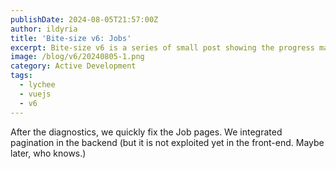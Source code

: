 ```yaml
---
publishDate: 2024-08-05T21:57:00Z
author: ildyria
title: 'Bite-size v6: Jobs'
excerpt: Bite-size v6 is a series of small post showing the progress made on the development of the future version of Lychee.
image: /blog/v6/20240805-1.png
category: Active Development
tags:
  - lychee
  - vuejs
  - v6
---
```

After the diagnostics, we quickly fix the Job pages.
We integrated pagination in the backend (but it is not exploited yet in the front-end. Maybe later, who knows.)